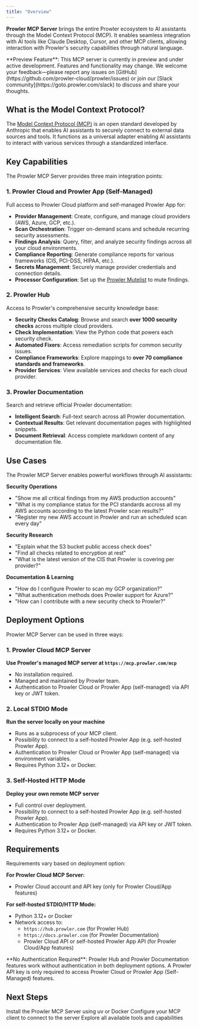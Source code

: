 ```yaml
---
title: "Overview"
---
```


**Prowler MCP Server** brings the entire Prowler ecosystem to AI assistants through the Model Context Protocol (MCP). It enables seamless integration with AI tools like Claude Desktop, Cursor, and other MCP clients, allowing interaction with Prowler's security capabilities through natural language.

<Warning>
**Preview Feature**: This MCP server is currently in preview and under active development. Features and functionality may change. We welcome your feedback—please report any issues on [GitHub](https://github.com/prowler-cloud/prowler/issues) or join our [Slack community](https://goto.prowler.com/slack) to discuss and share your thoughts.
</Warning>

## What is the Model Context Protocol?

The [Model Context Protocol (MCP)](https://modelcontextprotocol.io) is an open standard developed by Anthropic that enables AI assistants to securely connect to external data sources and tools. It functions as a universal adapter enabling AI assistants to interact with various services through a standardized interface.

## Key Capabilities

The Prowler MCP Server provides three main integration points:

### 1. Prowler Cloud and Prowler App (Self-Managed)

Full access to Prowler Cloud platform and self-managed Prowler App for:
- **Provider Management**: Create, configure, and manage cloud providers (AWS, Azure, GCP, etc.).
- **Scan Orchestration**: Trigger on-demand scans and schedule recurring security assessments.
- **Findings Analysis**: Query, filter, and analyze security findings across all your cloud environments.
- **Compliance Reporting**: Generate compliance reports for various frameworks (CIS, PCI-DSS, HIPAA, etc.).
- **Secrets Management**: Securely manage provider credentials and connection details.
- **Processor Configuration**: Set up the [Prowler Mutelist](/user-guide/tutorials/prowler-app-mute-findings) to mute findings.

### 2. Prowler Hub

Access to Prowler's comprehensive security knowledge base:
- **Security Checks Catalog**: Browse and search **over 1000 security checks** across multiple cloud providers.
- **Check Implementation**: View the Python code that powers each security check.
- **Automated Fixers**: Access remediation scripts for common security issues.
- **Compliance Frameworks**: Explore mappings to **over 70 compliance standards and frameworks**.
- **Provider Services**: View available services and checks for each cloud provider.

### 3. Prowler Documentation

Search and retrieve official Prowler documentation:
- **Intelligent Search**: Full-text search across all Prowler documentation.
- **Contextual Results**: Get relevant documentation pages with highlighted snippets.
- **Document Retrieval**: Access complete markdown content of any documentation file.

## Use Cases

The Prowler MCP Server enables powerful workflows through AI assistants:

**Security Operations**
- "Show me all critical findings from my AWS production accounts"
- "What is my compliance status for the PCI standards accross all my AWS accounts according to the latest Prowler scan results?"
- "Register my new AWS account in Prowler and run an scheduled scan every day"

**Security Research**
- "Explain what the S3 bucket public access check does"
- "Find all checks related to encryption at rest"
- "What is the latest version of the CIS that Prowler is covering per provider?"

**Documentation & Learning**
- "How do I configure Prowler to scan my GCP organization?"
- "What authentication methods does Prowler support for Azure?"
- "How can I contribute with a new security check to Prowler?"

## Deployment Options

Prowler MCP Server can be used in three ways:

### 1. Prowler Cloud MCP Server

**Use Prowler's managed MCP server at `https://mcp.prowler.com/mcp`**

- No installation required.
- Managed and maintained by Prowler team.
- Authentication to Prowler Cloud or Prowler App (self-managed) via API key or JWT token.

### 2. Local STDIO Mode

**Run the server locally on your machine**

- Runs as a subprocess of your MCP client.
- Possibility to connect to a self-hosted Prowler App (e.g. self-hosted Prowler App).
- Authentication to Prowler Cloud or Prowler App (self-managed) via environment variables.
- Requires Python 3.12+ or Docker.

### 3. Self-Hosted HTTP Mode

**Deploy your own remote MCP server**

- Full control over deployment.
- Possibility to connect to a self-hosted Prowler App (e.g. self-hosted Prowler App).
- Authentication to Prowler App (self-managed) via API key or JWT token.
- Requires Python 3.12+ or Docker.

## Requirements

Requirements vary based on deployment option:

**For Prowler Cloud MCP Server:**
- Prowler Cloud account and API key (only for Prowler Cloud/App features)

**For self-hosted STDIO/HTTP Mode:**
- Python 3.12+ or Docker
- Network access to:
  - `https://hub.prowler.com` (for Prowler Hub)
  - `https://docs.prowler.com` (for Prowler Documentation)
  - Prowler Cloud API or self-hosted Prowler App API (for Prowler Cloud/App features)

<Note>
**No Authentication Required**: Prowler Hub and Prowler Documentation features work without authentication in both deployment options. A Prowler API key is only required to access Prowler Cloud or Prowler App (Self-Managed) features.
</Note>

## Next Steps

<CardGroup cols={2}>
  <Card title="Installation" icon="download" href="/getting-started/installation/prowler-mcp">
    Install the Prowler MCP Server using uv or Docker
  </Card>
  <Card title="Configuration" icon="gear" href="/getting-started/basic-usage/prowler-mcp">
    Configure your MCP client to connect to the server
  </Card>
</CardGroup>

<Card title="Tools Reference" icon="wrench" href="/getting-started/basic-usage/prowler-mcp-tools" horizontal>
  Explore all available tools and capabilities
</Card>
